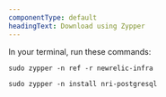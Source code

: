 ```yaml
---
componentType: default
headingText: Download using Zypper
---
```


In your terminal, run these commands:

```shell
sudo zypper -n ref -r newrelic-infra
```

```shell
sudo zypper -n install nri-postgresql
```
